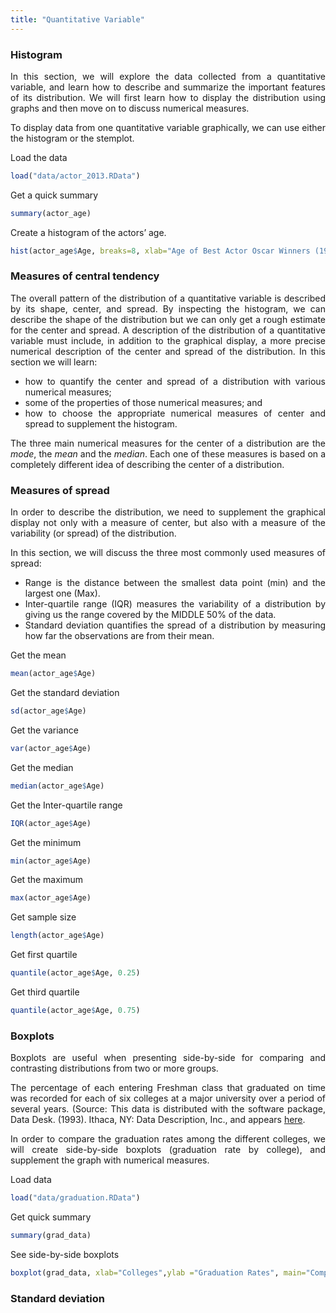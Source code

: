```yaml
---
title: "Quantitative Variable"
---
```


<style>
body {
text-align: justify}
</style>

### Histogram

In this section, we will explore the data collected from a quantitative variable, and learn how to describe and summarize the important features of its distribution. We will first learn how to display the distribution using graphs and then move on to discuss numerical measures.

To display data from one quantitative variable graphically, we can use either the histogram or the stemplot.


Load the data
```r
load("data/actor_2013.RData")
```


Get a quick summary
```r
summary(actor_age)
```

Create a histogram of the actors’ age. 
```r
hist(actor_age$Age, breaks=8, xlab="Age of Best Actor Oscar Winners (1970-2013)", ylab="Number of Actors", main="Best Actor Oscar Winners Ages", col = 'red')
```


### Measures of central tendency
The overall pattern of the distribution of a quantitative variable is described by its shape, center, and spread. By inspecting the histogram, we can describe the shape of the distribution but we can only get a rough estimate for the center and spread. A description of the distribution of a quantitative variable must include, in addition to the graphical display, a more precise numerical description of the center and spread of the distribution. In this section we will learn:

* how to quantify the center and spread of a distribution with various numerical measures;
* some of the properties of those numerical measures; and
* how to choose the appropriate numerical measures of center and spread to supplement the histogram.

The three main numerical measures for the center of a distribution are the *mode*, the *mean* and the *median*. Each one of these measures is based on a completely different idea of describing the center of a distribution. 


### Measures of spread
In order to describe the distribution, we need to supplement the graphical display not only with a measure of center, but also with a measure of the variability (or spread) of the distribution.

In this section, we will discuss the three most commonly used measures of spread:

* Range is the distance between the smallest data point (min) and the largest one (Max).
* Inter-quartile range (IQR) measures the variability of a distribution by giving us the range covered by the MIDDLE 50% of the data. 
* Standard deviation quantifies the spread of a distribution by measuring how far the observations are from their mean. 

Get the mean
```r
mean(actor_age$Age)
```

Get the standard deviation
```r
sd(actor_age$Age)
```


Get the variance
```r
var(actor_age$Age)
```


Get the median
```r
median(actor_age$Age)
```


Get the Inter-quartile range
```r
IQR(actor_age$Age)
```

Get the minimum
```r
min(actor_age$Age)
```


Get the maximum
```r
max(actor_age$Age)
```

Get sample size
```r
length(actor_age$Age)
```


Get first quartile
```r
quantile(actor_age$Age, 0.25)
```


Get third quartile
```r
quantile(actor_age$Age, 0.75)
```

### Boxplots
Boxplots are useful when presenting side-by-side for comparing and contrasting distributions from two or more groups.

The percentage of each entering Freshman class that graduated on time was recorded for each of six colleges at a major university over a period of several years. (Source: This data is distributed with the software package, Data Desk. (1993). Ithaca, NY: Data Description, Inc., and appears [here](http://lib.stat.cmu.edu/DASL/). 

In order to compare the graduation rates among the different colleges, we will create side-by-side boxplots (graduation rate by college), and supplement the graph with numerical measures.

Load data
```r
load("data/graduation.RData")
```

Get quick summary
```r
summary(grad_data)
```


See side-by-side boxplots
```r
boxplot(grad_data, xlab="Colleges",ylab ="Graduation Rates", main="Comparison of Graduation Rates", col = rainbow(6))
```

### Standard deviation

